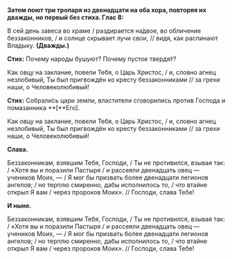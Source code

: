 **Затем поют три тропаря из двенадцати на оба хора, повторяя их дважды, но первый без стиха. Глас 8:**

В сей день завеса во храме / раздирается на́двое, во обличение беззаконников, / и солнце скрывает лучи свои, // видя, как распинают Владыку. **(Дважды.)**

**Стих:** Почему народы бушуют? Почему пустое твердя́т?

Как овцу на заклание, повели Тебя, о Царь Христос, / и, словно агнец незлобивый, Ты был пригвождён ко кресту беззаконниками // за грехи наши, о Человеколюбивый!

**Стих:** Собрали́сь цари земли, властители сговорились против Господа и помазанника **[**Его<R>]</R>.

Как овцу на заклание, повели Тебя, о Царь Христос, / и, словно агнец незлобивый, Ты был пригвождён ко кресту беззаконниками // за грехи наши, о Человеколюбивый!

**Слава.**

Беззаконникам, взявшим Тебя, Господи, / Ты не противился, взывая так: / «Хотя вы и поразили Пастыря / и рассеяли двенадцать овец — учеников Моих, — / Я мог бы призвать более двенадцати легионов ангелов; / но терплю смиренно, дабы исполнилось то, / что втайне открыл Я вам / через пророков Моих». // Господи, слава Тебе!

**И ныне.**

Беззаконникам, взявшим Тебя, Господи, / Ты не противился, взывая так: / «Хотя вы и поразили Пастыря / и рассеяли двенадцать овец — учеников Моих, — / Я мог бы призвать более двенадцати легионов ангелов; / но терплю смиренно, дабы исполнилось то, / что втайне открыл Я вам / через пророков Моих». // Господи, слава Тебе!
